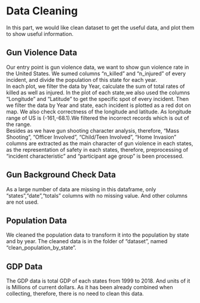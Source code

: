 # Data Cleaning  

In this part, we would like clean dataset to get the useful data, and plot them to show useful information. 

## Gun Violence Data  

Our entry point is gun violence data, we want to show gun violence rate in the United States. We sumed columns "n_killed" and "n_injured" of every incident, and divide the population of this state for each year.  
In each plot, we filter the data by Year, calculate the sum of total rates of killed as well as injured. 
In the plot of each state,we also used the columns "Longitude" and "Latitude" to get the specific spot of every incident. Then we filter the data by Year and state, each incident is plotted as a red dot on map. 
We also check correctness of the longitude and latitude. As longitude range of US is (-161,-68.1).We filtered the incorrect records which is out of the range.  
Besides as we have gun shooting character analysis, therefore, "Mass Shooting", "Officer Involved", "Child/Teen Involved", "Home Invasion" columns are extracted as the main character of gun violence in each states, as the representation of safety in each states, therefore, preprocessing of "incident characteristic" and "participant age group" is been processed.  

## Gun Background Check Data  

As a large number of data are missing in this dataframe, only "states","date","totals" columns with no missing value. And other columns are not used.  

## Population Data

We cleaned the population data to transform it into the population by state and by year. The cleaned data is in the folder of "dataset", named "clean_population_by_state".  

## GDP Data  

The GDP data is total GDP of each states from 1999 to 2018. And units of it is Millions of current dollars. As it has been already combined when collecting, therefore, there is no need to clean this data.  